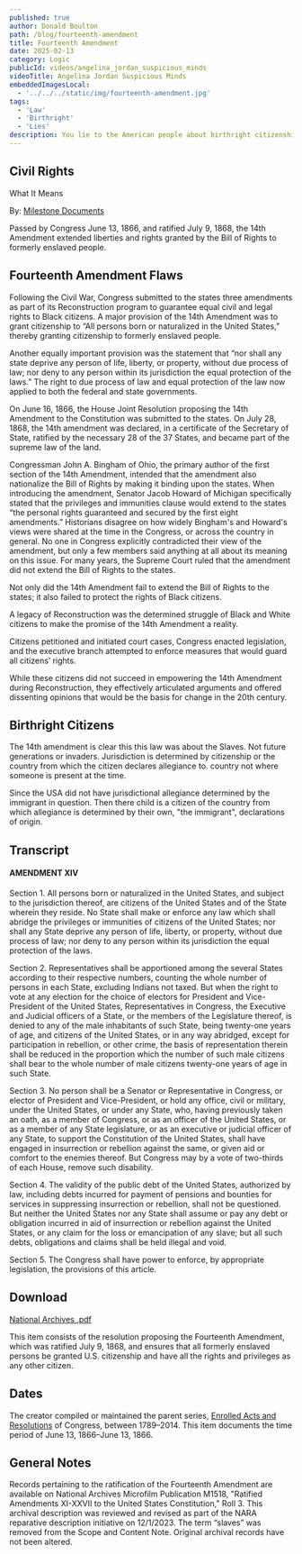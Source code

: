 ```yaml
---
published: true
author: Donald Boulton
path: /blog/fourteenth-amendment
title: Fourteenth Amendment
date: 2025-02-13
category: Logic
publicId: videos/angelina_jordan_suspicious_minds
videoTitle: Angelina Jordan Suspicious Minds
embeddedImagesLocal:
  - '../../../static/img/fourteenth-amendment.jpg'
tags:
  - 'Law'
  - 'Birthright'
  - 'Lies'
description: You lie to the American people about birthright citizenship. Illegal Immigrant children are not our citizens.
---
```



<GatsbyImage
  alt="Groups"
  imgclass="block object-cover object-center w-full h-full rounded-lg"
  image={getImage(props.localImages[0])}
/>

## Civil Rights

What It Means

By: [Milestone Documents](https://www.archives.gov/milestone-documents/14th-amendment)

<BoldText>

Passed by Congress June 13, 1866, and ratified July 9, 1868, the 14th Amendment extended liberties and rights granted by the Bill of Rights to formerly enslaved people.

</BoldText>

## Fourteenth Amendment Flaws

<Callout>

Following the Civil War, Congress submitted to the states three amendments as part of its Reconstruction program to guarantee equal civil and legal rights to Black citizens. A major provision of the 14th Amendment was to grant citizenship to “All persons born or naturalized in the United States,” thereby granting citizenship to formerly enslaved people.

Another equally important provision was the statement that “nor shall any state deprive any person of life, liberty, or property, without due process of law; nor deny to any person within its jurisdiction the equal protection of the laws.” The right to due process of law and equal protection of the law now applied to both the federal and state governments.

On June 16, 1866, the House Joint Resolution proposing the 14th Amendment to the Constitution was submitted to the states. On July 28, 1868, the 14th amendment was declared, in a certificate of the Secretary of State, ratified by the necessary 28 of the 37 States, and became part of the supreme law of the land.

Congressman John A. Bingham of Ohio, the primary author of the first section of the 14th Amendment, intended that the amendment also nationalize the Bill of Rights by making it binding upon the states. When introducing the amendment, Senator Jacob Howard of Michigan specifically stated that the privileges and immunities clause would extend to the states “the personal rights guaranteed and secured by the first eight amendments.” Historians disagree on how widely Bingham's and Howard's views were shared at the time in the Congress, or across the country in general. No one in Congress explicitly contradicted their view of the amendment, but only a few members said anything at all about its meaning on this issue. For many years, the Supreme Court ruled that the amendment did not extend the Bill of Rights to the states.

Not only did the 14th Amendment fail to extend the Bill of Rights to the states; it also failed to protect the rights of Black citizens. 

A legacy of Reconstruction was the determined struggle of Black and White citizens to make the promise of the 14th Amendment a reality. 

Citizens petitioned and initiated court cases, Congress enacted legislation, and the executive branch attempted to enforce measures that would guard all citizens’ rights. 

While these citizens did not succeed in empowering the 14th Amendment during Reconstruction, they effectively articulated arguments and offered dissenting opinions that would be the basis for change in the 20th century.

</Callout>

<CalloutDanger>

## Birthright Citizens

The 14th amendment is clear this this law was about the Slaves. Not future generations or invaders. Jurisdiction is determined by citizenship or the country from which the citizen declares allegiance to. country not where someone is present at the time.

Since the USA did not have jurisdictional allegiance determined by the immigrant in question. Then there child is a citizen of the country from which allegiance is determined by their own, "the immigrant", declarations of origin.

</CalloutDanger>

## Transcript

#### AMENDMENT XIV

Section 1.
All persons born or naturalized in the United States, and subject to the jurisdiction thereof, are citizens of the United States and of the State wherein they reside. No State shall make or enforce any law which shall abridge the privileges or immunities of citizens of the United States; nor shall any State deprive any person of life, liberty, or property, without due process of law; nor deny to any person within its jurisdiction the equal protection of the laws.

Section 2.
Representatives shall be apportioned among the several States according to their respective numbers, counting the whole number of persons in each State, excluding Indians not taxed. But when the right to vote at any election for the choice of electors for President and Vice-President of the United States, Representatives in Congress, the Executive and Judicial officers of a State, or the members of the Legislature thereof, is denied to any of the male inhabitants of such State, being twenty-one years of age, and citizens of the United States, or in any way abridged, except for participation in rebellion, or other crime, the basis of representation therein shall be reduced in the proportion which the number of such male citizens shall bear to the whole number of male citizens twenty-one years of age in such State.

Section 3.
No person shall be a Senator or Representative in Congress, or elector of President and Vice-President, or hold any office, civil or military, under the United States, or under any State, who, having previously taken an oath, as a member of Congress, or as an officer of the United States, or as a member of any State legislature, or as an executive or judicial officer of any State, to support the Constitution of the United States, shall have engaged in insurrection or rebellion against the same, or given aid or comfort to the enemies thereof. But Congress may by a vote of two-thirds of each House, remove such disability.

Section 4.
The validity of the public debt of the United States, authorized by law, including debts incurred for payment of pensions and bounties for services in suppressing insurrection or rebellion, shall not be questioned. But neither the United States nor any State shall assume or pay any debt or obligation incurred in aid of insurrection or rebellion against the United States, or any claim for the loss or emancipation of any slave; but all such debts, obligations and claims shall be held illegal and void.

Section 5.
The Congress shall have power to enforce, by appropriate legislation, the provisions of this article.

## Download

[National Archives .pdf](https://s3.amazonaws.com/NARAprodstorage/opastorage/live/13/4089/1408913/content/arcmedia/Public_Vaults/07536.pdf)

This item consists of the resolution proposing the Fourteenth Amendment, which was ratified July 9, 1868, and ensures that all formerly enslaved persons be granted U.S. citizenship and have all the rights and privileges as any other citizen.

## Dates

The creator compiled or maintained the parent series, [Enrolled Acts and Resolutions](https://catalog.archives.gov/id/299811) of Congress, between 1789–2014.
This item documents the time period of June 13, 1866–June 13, 1866.

## General Notes

Records pertaining to the ratification of the Fourteenth Amendment are available on National Archives Microfilm Publication M1518, "Ratified Amendments XI-XXVII to the United States Constitution," Roll 3.
This archival description was reviewed and revised as part of the NARA reparative description initiative on 12/1/2023. The term “slaves” was removed from the Scope and Content Note. Original archival records have not been altered.